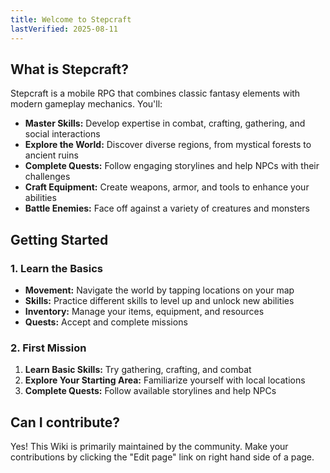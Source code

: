 ```yaml
---
title: Welcome to Stepcraft
lastVerified: 2025-08-11
---
```


## What is Stepcraft?

Stepcraft is a mobile RPG that combines classic fantasy elements with modern gameplay mechanics. You'll:

- **Master Skills:** Develop expertise in combat, crafting, gathering, and social interactions
- **Explore the World:** Discover diverse regions, from mystical forests to ancient ruins
- **Complete Quests:** Follow engaging storylines and help NPCs with their challenges
- **Craft Equipment:** Create weapons, armor, and tools to enhance your abilities
- **Battle Enemies:** Face off against a variety of creatures and monsters

## Getting Started

### 1. Learn the Basics
- **Movement:** Navigate the world by tapping locations on your map
- **Skills:** Practice different skills to level up and unlock new abilities
- **Inventory:** Manage your items, equipment, and resources
- **Quests:** Accept and complete missions

### 2. First Mission
1. **Learn Basic Skills:** Try gathering, crafting, and combat
2. **Explore Your Starting Area:** Familiarize yourself with local locations
3. **Complete Quests:** Follow available storylines and help NPCs


## Can I contribute?

Yes! This Wiki is primarily maintained by the community. Make your contributions by clicking the "Edit page" link on right hand side of a page.

